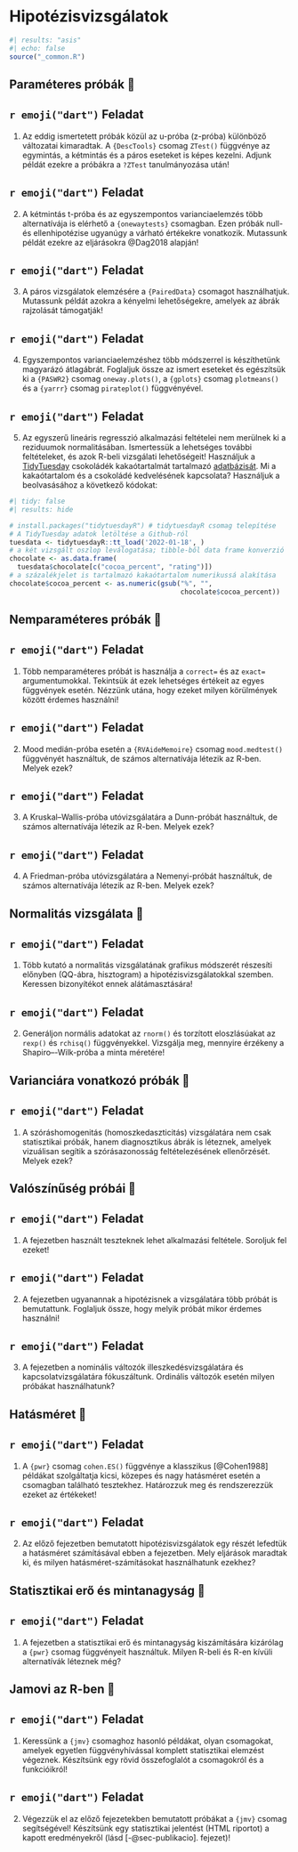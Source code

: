 # Hipotézisvizsgálatok {#sec-hipotezisvizsgalatok}

```r
#| results: "asis"
#| echo: false
source("_common.R")
```


## Paraméteres próbák 🙂 {#sec-parameteres-probak}

::: {.callout-warning icon="false"}
## `r emoji("dart")` Feladat
1.  Az eddig ismertetett próbák közül az u-próba (z-próba) különböző változatai kimaradtak. A `{DescTools}` csomag `ZTest()` függvénye az egymintás, a kétmintás és a páros eseteket is képes kezelni. Adjunk példát ezekre a próbákra a `?ZTest` tanulmányozása után!
:::


::: {.callout-warning icon="false"}
## `r emoji("dart")` Feladat
2.  A kétmintás t-próba és az egyszempontos varianciaelemzés több alternatívája is elérhető a `{onewaytests}` csomagban. Ezen próbák null- és ellenhipotézise ugyanúgy a várható értékekre vonatkozik. Mutassunk példát ezekre az eljárásokra @Dag2018 alapján!
:::

::: {.callout-warning icon="false"}
## `r emoji("dart")` Feladat
3.  A páros vizsgálatok elemzésére a `{PairedData}` csomagot használhatjuk. Mutassunk példát azokra a kényelmi lehetőségekre, amelyek az ábrák rajzolását támogatják!
:::

::: {.callout-warning icon="false"}
## `r emoji("dart")` Feladat
4.  Egyszempontos varianciaelemzéshez több módszerrel is készíthetünk magyarázó átlagábrát. Foglaljuk össze az ismert eseteket és egészítsük ki a `{PASWR2}` csomag `oneway.plots()`, a `{gplots}` csomag `plotmeans()` és a `{yarrr}` csomag `pirateplot()` függvényével.
:::

::: {.callout-warning icon="false"}
## `r emoji("dart")` Feladat
5. Az egyszerű lineáris regresszió alkalmazási feltételei nem merülnek ki a reziduumok normalitásában. Ismertessük a lehetséges további feltételeket, és azok R-beli vizsgálati lehetőségeit! Használjuk a [TidyTuesday](https://github.com/rfordatascience/tidytuesday) csokoládék kakaótartalmát tartalmazó [adatbázisát](https://github.com/rfordatascience/tidytuesday/blob/master/data/2022/2022-01-18/readme.md). Mi a kakaótartalom és a csokoládé kedvelésének kapcsolata? Használjuk a beolvasásához a következő kódokat:

```r
#| tidy: false
#| results: hide

# install.packages("tidytuesdayR") # tidytuesdayR csomag telepítése
# A TidyTuesday adatok letöltése a Github-ról
tuesdata <- tidytuesdayR::tt_load('2022-01-18', )
# a két vizsgált oszlop leválogatása; tibble-ből data frame konverzió
chocolate <- as.data.frame(
  tuesdata$chocolate[c("cocoa_percent", "rating")])
# a százalékjelet is tartalmazó kakaótartalom numerikussá alakítása
chocolate$cocoa_percent <- as.numeric(gsub("%", "", 
                                           chocolate$cocoa_percent))
```

:::

## Nemparaméteres próbák 🙂 {#sec-nemparameteres-probak}


::: {.callout-warning icon="false"}
## `r emoji("dart")` Feladat
1. Több nemparaméteres próbát is használja a `correct=` és az `exact=` argumentumokkal. Tekintsük át ezek lehetséges értékeit az egyes függvények esetén. Nézzünk utána, hogy ezeket milyen körülmények között érdemes használni!
:::

::: {.callout-warning icon="false"}
## `r emoji("dart")` Feladat
2. Mood medián-próba esetén a `{RVAideMemoire}` csomag `mood.medtest()` függvényét használtuk, de számos alternatívája létezik az R-ben. Melyek ezek?
:::


::: {.callout-warning icon="false"}
## `r emoji("dart")` Feladat
3. A Kruskal--Wallis-próba utóvizsgálatára a Dunn-próbát használtuk, de számos alternatívája létezik az R-ben. Melyek ezek?
:::


::: {.callout-warning icon="false"}
## `r emoji("dart")` Feladat
4. A Friedman-próba utóvizsgálatára a Nemenyi-próbát használtuk, de számos alternatívája létezik az R-ben. Melyek ezek?
:::


## Normalitás vizsgálata 🙂 {#sec-normalitas-vizsgalata}


::: {.callout-warning icon="false"}
## `r emoji("dart")` Feladat
1. Több kutató a normalitás vizsgálatának grafikus módszerét részesíti előnyben (QQ-ábra, hisztogram) a hipotézisvizsgálatokkal szemben. Keressen bizonyítékot ennek alátámasztására!
:::

::: {.callout-warning icon="false"}
## `r emoji("dart")` Feladat
2. Generáljon normális adatokat az `rnorm()` és torzított eloszlásúakat az `rexp()` és `rchisq()` függvényekkel. Vizsgálja meg, mennyire érzékeny a Shapiro–-Wilk-próba a minta méretére!
:::

## Varianciára vonatkozó próbák 🙂 {#sec-varianciara-vonatkozo-probak}


::: {.callout-warning icon="false"}
## `r emoji("dart")` Feladat
1. A szóráshomogenitás (homoszkedaszticitás) vizsgálatára nem csak statisztikai próbák, hanem diagnosztikus ábrák is léteznek, amelyek vizuálisan segítik a szórásazonosság feltételezésének ellenőrzését. Melyek ezek?
:::

## Valószínűség próbái 🙂 {#sec-valoszinuseg-probai}


::: {.callout-warning icon="false"}
## `r emoji("dart")` Feladat
1. A fejezetben használt teszteknek lehet alkalmazási feltétele. Soroljuk fel ezeket!
:::

::: {.callout-warning icon="false"}
## `r emoji("dart")` Feladat
2. A fejezetben ugyanannak a hipotézisnek a vizsgálatára több próbát is bemutattunk. Foglaljuk össze, hogy melyik próbát mikor érdemes használni!
:::


::: {.callout-warning icon="false"}
## `r emoji("dart")` Feladat
3. A fejezetben a nominális változók illeszkedésvizsgálatára és kapcsolatvizsgálatára fókuszáltunk. Ordinális változók esetén milyen próbákat használhatunk?
:::

## Hatásméret 🤔 {#sec-hatasmeret}

::: {.callout-warning icon="false"}
## `r emoji("dart")` Feladat
1. A `{pwr}` csomag `cohen.ES()` függvénye a klasszikus [@Cohen1988] példákat szolgáltatja kicsi, közepes és nagy hatásméret esetén a csomagban található tesztekhez. Határozzuk meg és rendszerezzük ezeket az értékeket!
:::


::: {.callout-warning icon="false"}
## `r emoji("dart")` Feladat
2. Az előző fejezetben bemutatott hipotézisvizsgálatok egy részét lefedtük a hatásméret számításával ebben a fejezetben. Mely eljárások maradtak ki, és milyen hatásméret-számításokat használhatunk ezekhez?
:::

## Statisztikai erő és mintanagyság 🤔 {#sec-statisztikai-ero-es-mintanagysag}

::: {.callout-warning icon="false"}
## `r emoji("dart")` Feladat
1. A fejezetben a statisztikai erő és mintanagyság kiszámítására kizárólag a `{pwr}` csomag függvényeit használtuk. Milyen R-beli és R-en kívüli alternatívák léteznek még?
:::


## Jamovi az R-ben 🤯 {#sec-alternativak-jmv-csomag}

::: {.callout-warning icon="false"}
## `r emoji("dart")` Feladat
1. Keressünk a `{jmv}` csomaghoz hasonló példákat, olyan csomagokat, amelyek egyetlen függvényhívással komplett statisztikai elemzést végeznek. Készítsünk egy rövid összefoglalót a csomagokról és a funkcióikról!
:::

::: {.callout-warning icon="false"}
## `r emoji("dart")` Feladat
2. Végezzük el az előző fejezetekben bemutatott próbákat a `{jmv}` csomag segítségével! Készítsünk egy statisztikai jelentést (HTML riportot) a kapott eredményekről (lásd [-@sec-publikacio]. fejezet)!
:::